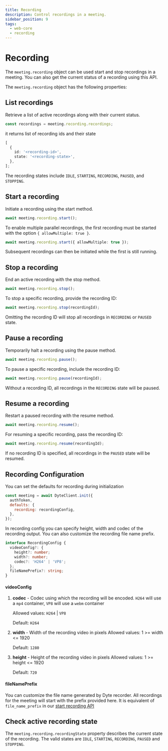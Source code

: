 ```yaml
---
title: Recording
description: Control recordings in a meeting.
sidebar_position: 9
tags:
  - web-core
  - recording
---
```


# Recording

The `meeting.recording` object can be used start and stop recordings in a
meeting. You can also get the current status of a recording using this API.

The `meeting.recording` object has the following properties:

## List recordings

Retrieve a list of active recordings along with their current status.

```ts
const recordings = meeting.recording.recordings;
```

it returns list of recording ids and their state

```ts
[
  {
    id: '<recording-id>',
    state: '<recording-state>',
  },
];
```

The recording states include `IDLE`, `STARTING`, `RECORDING`, `PAUSED`, and `STOPPING`.

## Start a recording

Initiate a recording using the start method.

```ts
await meeting.recording.start();
```

To enable multiple parallel recordings, the first recording must be started with the option `{ allowMultiple: true }`.

```ts
await meeting.recording.start({ allowMultiple: true });
```

Subsequent recordings can then be initiated while the first is still running.

## Stop a recording

End an active recording with the stop method.

```ts
await meeting.recording.stop();
```

To stop a specific recording, provide the recording ID:

```ts
await meeting.recording.stop(recordingId);
```

Omitting the recording ID will stop all recordings in `RECORDING` or `PAUSED` state.

## Pause a recording

Temporarily halt a recording using the pause method.

```ts
await meeting.recording.pause();
```

To pause a specific recording, include the recording ID:

```ts
await meeting.recording.pause(recordingId);
```

Without a recording ID, all recordings in the `RECORDING` state will be paused.

## Resume a recording

Restart a paused recording with the resume method.

```ts
await meeting.recording.resume();
```

For resuming a specific recording, pass the recording ID:

```ts
await meeting.recording.resume(recordingId);
```

If no recording ID is specified, all recordings in the `PAUSED` state will be resumed.

## Recording Configuration

You can set the defaults for recording during initialization

```js
const meeting = await DyteClient.init({
  authToken,
  defaults: {
    recording: recordingConfig,
  },
});
```

In recording config you can specify height, width and codec of the recording output. You can also customize the recording file name prefix.

```ts
interface RecordingConfig {
  videoConfig?: {
    height?: number;
    width?: number;
    codec?: 'H264' | 'VP8';
  };
  fileNamePrefix?: string;
}
```

#### videoConfig

1. **codec** - Codec using which the recording will be encoded. `H264` will use a `mp4` container, `VP8` will use a `webm` container

   Allowed values: `H264` | `VP8`

   Default: `H264`

2. **width** - Width of the recording video in pixels
   Allowed values: 1 \>= width \<= 1920

   Default: `1280`

3. **height** - Height of the recording video in pixels
   Allowed values: 1 \>= height \<= 1920

   Default: `720`

#### fileNamePrefix

You can customize the file name generated by Dyte recorder. All recordings for the meeting will start with the prefix provided here.
It is equivalent of `file_name_prefix` in our [start recording API](https://productdb.dev/api#/)

## Check active recording state

The `meeting.recording.recordingState` property describes the current state of
the recording. The valid states are `IDLE`, `STARTING`, `RECORDING`, `PAUSED` and
`STOPPING`.

<head>
  <title>Web Core Recording</title>
</head>
